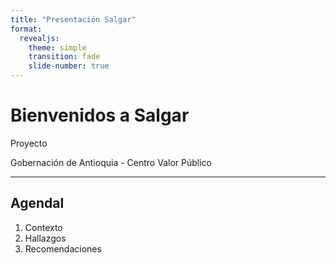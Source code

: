 ```yaml
---
title: "Presentación Salgar"
format:
  revealjs:
    theme: simple
    transition: fade
    slide-number: true
---
```


# Bienvenidos a Salgar

Proyecto 

Gobernación de Antioquia - Centro Valor Público

---

## Agendal {background-image="img/gob_1.png" background-size="cover" background-opacity="0.8"}

1. Contexto
2. Hallazgos
3. Recomendaciones
